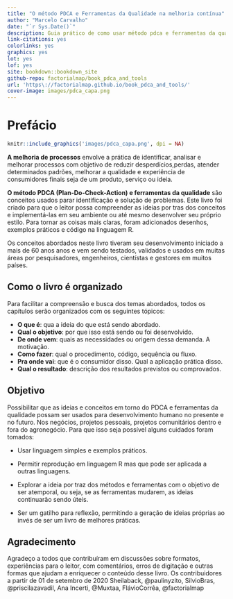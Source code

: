 ```yaml
--- 
title: "O método PDCA e Ferramentas da Qualidade na melhoria contínua"
author: "Marcelo Carvalho"
date: "`r Sys.Date()`"
description: Guia prático de como usar método pdca e ferramentas da qualidade na melhoria contía de processos. O tema central do livro é a aplicação do método PDCA (Plan-Do-Check-Action) e ferramentas da qualidade que são instrumentos usados na identificação e solução de problemas.
link-citations: yes
colorlinks: yes
graphics: yes
lot: yes
lof: yes
site: bookdown::bookdown_site
github-repo: factorialmap/book_pdca_and_tools
url: 'https\://factorialmap.github.io/book_pdca_and_tools/'
cover-image: images/pdca_capa.png
---
```



# Prefácio {-}

```r
knitr::include_graphics('images/pdca_capa.png', dpi = NA)
```

**A melhoria de processos** envolve a prática de identificar, analisar e melhorar processos com objetivo de reduzir desperdícios,perdas, atender determinados padrões, melhorar a qualidade e experiência de consumidores finais seja de um produto, serviço ou ideia.


**O método PDCA (Plan-Do-Check-Action) e ferramentas da qualidade** são conceitos usados parar identificação e solução de problemas. Este livro foi criado para que o leitor possa compreender as ideias por tras dos conceitos e implementá-las em seu ambiente ou até mesmo desenvolver seu próprio estilo. Para tornar as coisas mais claras, foram adicionados desenhos, exemplos práticos e código na linguagem R.

Os conceitos abordados neste livro tiveram seu desenvolvimento iniciado a mais de 60 anos anos e vem sendo testados, validados e usados em muitas áreas por pesquisadores, engenheiros, cientístas e gestores em muitos países.

## Como o livro é organizado {-}

Para facilitar a compreensão e busca dos temas abordados, todos os capítulos serão organizados com os seguintes tópicos:

- **O que é**: qua a ideia do que está sendo abordado.
- **Qual o objetivo**: por que isso está sendo ou foi desenvolvido. 
- **De onde vem**: quais as necessidades ou origem dessa demanda. A motivação.
- **Como fazer**:  qual o procedimento, código, sequência ou fluxo. 
- **Pra onde vai**:  que é o consumidor disso. Qual a aplicação prática disso.
- **Qual o resultado**: descrição dos resultados previstos ou comprovados.

## Objetivo {-}

Possibilitar que as ideias e conceitos em torno do PDCA e ferramentas da qualidade possam ser usados para desenvolvimento humano no presente e no futuro. Nos negócios, projetos pessoais, projetos comunitários dentro e fora do agronegócio. Para que isso seja possível alguns cuidados foram tomados:

- Usar linguagem simples e exemplos práticos.

- Permitir reprodução em linguagem R mas que pode ser aplicada a outras linguagens.

- Explorar a ideia por traz dos métodos e ferramentas com o objetivo de ser atemporal, ou seja, se as ferramentas mudarem, as ideias continuarão sendo úteis.

- Ser um gatilho para reflexão, permitindo a geração de ideias próprias ao invés de ser um livro de melhores práticas.


## Agradecimento {-}

Agradeço a todos que contribuíram em discussões sobre formatos, experiências para o leitor, com comentários, erros de digitação e outras formas que ajudam a enriquecer o conteúdo desse livro. Os contribuidores a partir de 01 de setembro de 2020 Sheilaback, @paulinyzito, SilvioBras, @priscilazavadil, Ana Incerti, @Muxtaa, FlávioCorrêa, @factorialmap